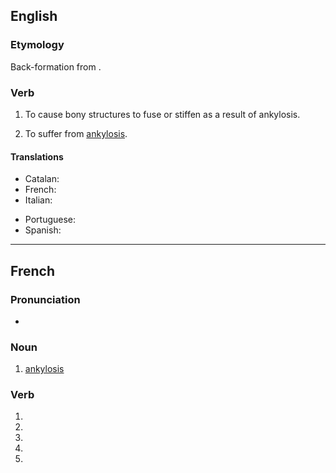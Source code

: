 {{also|ankylosé}}
==English==

===Etymology===
Back-formation from {{m|en|ankylosis}}.

===Verb===
{{en-verb|ankylos}}

# {{lb|en|transitive|pathology}} To cause bony structures to fuse or stiffen as a result of ankylosis.
# {{lb|en|intransitive|pathology}} To suffer from [[ankylosis]].

====Translations====
{{trans-top|to cause bony structures to fuse or stiffen as a result of ankylosis}}
* Catalan: {{t+|ca|anquilosar}}
* French: {{t+|fr|ankyloser}}
* Italian: {{t+|it|anchilosare}}
{{trans-mid}}
* Portuguese: {{t+|pt|anquilosar}}
* Spanish: {{t+|es|anquilosar}}
{{trans-bottom}}

----

==French==

===Pronunciation===
* {{homophones|ankylosent|ankyloses|lang=fr}}

===Noun===
{{fr-noun|f}}

# {{lb|fr|pathology}} [[ankylosis]]

===Verb===
{{head|fr|verb form}}

# {{inflection of|ankyloser||1|s|pres|ind|lang=fr}}
# {{inflection of|ankyloser||3|s|pres|ind|lang=fr}}
# {{inflection of|ankyloser||1|s|pres|sub|lang=fr}}
# {{inflection of|ankyloser||3|s|pres|sub|lang=fr}}
# {{inflection of|ankyloser||2|s|imp|lang=fr}}